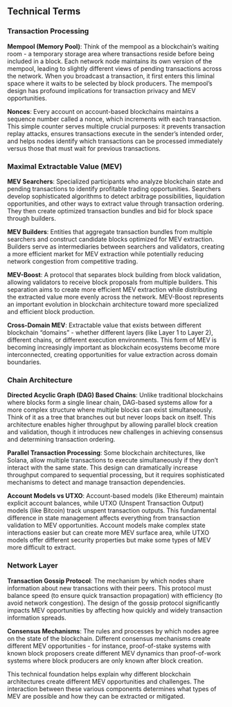 ## Technical Terms

### Transaction Processing

**Mempool (Memory Pool)**: Think of the mempool as a blockchain's waiting room - a temporary storage area where transactions reside before being included in a block. Each network node maintains its own version of the mempool, leading to slightly different views of pending transactions across the network. When you broadcast a transaction, it first enters this liminal space where it waits to be selected by block producers. The mempool's design has profound implications for transaction privacy and MEV opportunities.

**Nonces**: Every account on account-based blockchains maintains a sequence number called a nonce, which increments with each transaction. This simple counter serves multiple crucial purposes: it prevents transaction replay attacks, ensures transactions execute in the sender's intended order, and helps nodes identify which transactions can be processed immediately versus those that must wait for previous transactions.

### Maximal Extractable Value (MEV)

**MEV Searchers**: Specialized participants who analyze blockchain state and pending transactions to identify profitable trading opportunities. Searchers develop sophisticated algorithms to detect arbitrage possibilities, liquidation opportunities, and other ways to extract value through transaction ordering. They then create optimized transaction bundles and bid for block space through builders.

**MEV Builders**: Entities that aggregate transaction bundles from multiple searchers and construct candidate blocks optimized for MEV extraction. Builders serve as intermediaries between searchers and validators, creating a more efficient market for MEV extraction while potentially reducing network congestion from competitive trading.

**MEV-Boost**: A protocol that separates block building from block validation, allowing validators to receive block proposals from multiple builders. This separation aims to create more efficient MEV extraction while distributing the extracted value more evenly across the network. MEV-Boost represents an important evolution in blockchain architecture toward more specialized and efficient block production.

**Cross-Domain MEV**: Extractable value that exists between different blockchain "domains" - whether different layers (like Layer 1 to Layer 2), different chains, or different execution environments. This form of MEV is becoming increasingly important as blockchain ecosystems become more interconnected, creating opportunities for value extraction across domain boundaries.

### Chain Architecture

**Directed Acyclic Graph (DAG) Based Chains**: Unlike traditional blockchains where blocks form a single linear chain, DAG-based systems allow for a more complex structure where multiple blocks can exist simultaneously. Think of it as a tree that branches out but never loops back on itself. This architecture enables higher throughput by allowing parallel block creation and validation, though it introduces new challenges in achieving consensus and determining transaction ordering.

**Parallel Transaction Processing**: Some blockchain architectures, like Solana, allow multiple transactions to execute simultaneously if they don't interact with the same state. This design can dramatically increase throughput compared to sequential processing, but it requires sophisticated mechanisms to detect and manage transaction dependencies.

**Account Models vs UTXO**: Account-based models (like Ethereum) maintain explicit account balances, while UTXO (Unspent Transaction Output) models (like Bitcoin) track unspent transaction outputs. This fundamental difference in state management affects everything from transaction validation to MEV opportunities. Account models make complex state interactions easier but can create more MEV surface area, while UTXO models offer different security properties but make some types of MEV more difficult to extract.

### Network Layer

**Transaction Gossip Protocol**: The mechanism by which nodes share information about new transactions with their peers. This protocol must balance speed (to ensure quick transaction propagation) with efficiency (to avoid network congestion). The design of the gossip protocol significantly impacts MEV opportunities by affecting how quickly and widely transaction information spreads.

**Consensus Mechanisms**: The rules and processes by which nodes agree on the state of the blockchain. Different consensus mechanisms create different MEV opportunities - for instance, proof-of-stake systems with known block proposers create different MEV dynamics than proof-of-work systems where block producers are only known after block creation.

This technical foundation helps explain why different blockchain architectures create different MEV opportunities and challenges. The interaction between these various components determines what types of MEV are possible and how they can be extracted or mitigated.